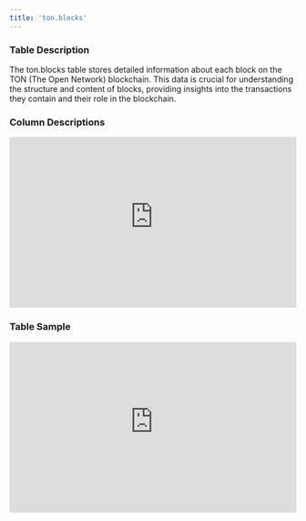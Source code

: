 ```yaml
---
title: 'ton.blocks'
---
```


### Table Description
The ton.blocks table stores detailed information about each block on the TON (The Open Network) blockchain. This data is crucial for understanding the structure and content of blocks, providing insights into the transactions they contain and their role in the blockchain.
### Column Descriptions

<div>
    <iframe
        src="https://doc-embed-app.chainbasehq.com/columns/ton.blocks"
        width="100%"
        height="300px"
        frameBorder="0"
        scrolling="no"
    ></iframe>
</div>

### Table Sample

<div>
    <iframe
        src="https://doc-embed-app.chainbasehq.com/data/ton.blocks"
        width="100%"
        height="300px"
        frameBorder="0"
        scrolling="no"
    ></iframe>
</div>